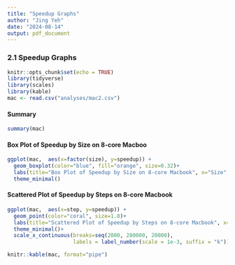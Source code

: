 ```yaml
---
title: "Speedup Graphs"
author: "Jing Yeh"
date: "2024-08-14"
output: pdf_document
---
```

### 2.1 Speedup Graphs
```r
knitr::opts_chunk$set(echo = TRUE)
library(tidyverse)
library(scales)
library(kable)
mac <- read.csv("analyses/mac2.csv")
```
#### Summary
```r
summary(mac)
```

#### Box Plot of Speedup by Size on 8-core Macboo
```r
ggplot(mac,  aes(x=factor(size), y=speedup)) +
  geom_boxplot(color="blue", fill="orange", size=0.32)+
  labs(title="Box Plot of Speedup by Size on 8-core Macbook", x="Size", y="Speedup")+
  theme_minimal()
```
#### Scattered Plot of Speedup by Steps on 8-core Macbook
```r
ggplot(mac,  aes(x=step, y=speedup)) +
  geom_point(color="coral", size=1.8)+
  labs(title="Scattered Plot of Speedup by Steps on 8-core Macbook", x="Steps", y="Speedup")+
  theme_minimal()+
  scale_x_continuous(breaks=seq(2000, 280000, 20000),
                     labels = label_number(scale = 1e-3, suffix = "k")) # Convert to 'k' format)

```
```r
knitr::kable(mac, format="pipe")
```
\newpage
```
```


